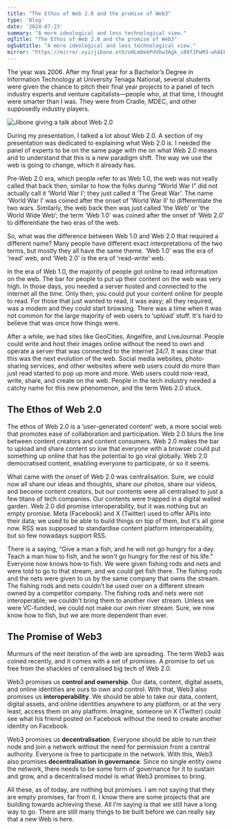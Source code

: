 ```yaml
---
title: "The Ethos of Web 2.0 and the promise of Web3"
type: 'Blog'
date: '2024-07-23'
summary: "A more ideological and less technological view."
ogTitle: "The Ethos of Web 2.0 and the promise of Web3"
ogSubtitle: "A more ideological and less technological view."
mirror: "https://mirror.xyz/jibone.eth/oHLm0ekPdVbw3Agk_s89fJPwM3-whAE0LgfnGRLyFpY?referrerAddress=0x8C4bD387aDD8AeF519819972986d16095a118799"
---
```


The year was 2006. After my final year for a Bachelor’s Degree in Information Technology at University Tenaga National, several students were given the chance to pitch their final year projects to a panel of tech industry experts and venture capitalists—people who, at that time, I thought were smarter than I was. They were from Cradle, MDEC, and other supposedly industry players.

![Jibone giving a talk about Web 2.0](/imgs/web2.jpg)

During my presentation, I talked a lot about Web 2.0. A section of my presentation was dedicated to explaining what Web 2.0 is. I needed the panel of experts to be on the same page with me on what Web 2.0 means and to understand that this is a new paradigm shift. The way we use the web is going to change, which it already has.

Pre-Web 2.0 era, which people refer to as Web 1.0, the web was not really called that back then, similar to how the folks during “World War I” did not actually call it ‘World War I’; they just called it ‘The Great War’. The name ‘World War I’ was coined after the onset of ‘World War II’ to differentiate the two wars. Similarly, the web back then was just called ’the Web’ or ‘the World Wide Web’; the term ‘Web 1.0’ was coined after the onset of ‘Web 2.0’ to differentiate the two eras of the web.

So, what was the difference between Web 1.0 and Web 2.0 that required a different name? Many people have different exact interpretations of the two terms, but mostly they all have the same theme. ‘Web 1.0’ was the era of ‘read’ web, and ‘Web 2.0’ is the era of ‘read-write’ web.

In the era of Web 1.0, the majority of people got online to read information on the web. The bar for people to put up their content on the web was very high. In those days, you needed a server hosted and connected to the internet all the time. Only then, you could put your content online for people to read. For those that just wanted to read, it was easy; all they required, was a modem and they could start browsing. There was a time when it was not common for the large majority of web users to ‘upload’ stuff. It's hard to believe that was once how things were.

After a while, we had sites like GeoCities, Angelfire, and LiveJournal. People could write and host their images online without the need to own and operate a server that was connected to the internet 24/7. It was clear that this was the next evolution of the web. Social media websites, photo-sharing services, and other websites where web users could do more than just read started to pop up more and more. Web users could now read, write, share, and create on the web. People in the tech industry needed a catchy name for this new phenomenon, and the term Web 2.0 stuck.

## The Ethos of Web 2.0
The ethos of Web 2.0 is a ‘user-generated content’ web, a more social web that promotes ease of collaboration and participation. Web 2.0 blurs the line between content creators and content consumers. Web 2.0 makes the bar to upload and share content so low that everyone with a browser could put something up online that has the potential to go viral globally. Web 2.0 democratised content, enabling everyone to participate, or so it seems.

What came with the onset of Web 2.0 was centralisation. Sure, we could now all share our ideas and thoughts, share our photos, share our videos, and become content creators, but our contents were all centralised to just a few titans of tech companies. Our contents were trapped in a digital walled garden. Web 2.0 did promise interoperability, but it was nothing but an empty promise. Meta (Facebook) and X (Twitter) used to offer APIs into their data; we used to be able to build things on top of them, but it's all gone now. RSS was supposed to standardise content platform interoperability, but so few nowadays support RSS.

There is a saying, “Give a man a fish, and he will not go hungry for a day. Teach a man how to fish, and he won't go hungry for the rest of his life.” Everyone now knows how to fish. We were given fishing rods and nets and were told to go to that stream, and we could get fish there. The fishing rods and the nets were given to us by the same company that owns the stream. The fishing rods and nets couldn’t be used over on a different stream owned by a competitor company. The fishing rods and nets were not interoperable; we couldn't bring them to another river stream. Unless we were VC-funded, we could not make our own river stream. Sure, we now know how to fish, but we are more dependent than ever.

## The Promise of Web3
Murmurs of the next iteration of the web are spreading. The term Web3 was coined recently, and it comes with a set of promises. A promise to set us free from the shackles of centralised big tech of Web 2.0.

Web3 promises us **control and ownership**. Our data, content, digital assets, and online identities are ours to own and control. With that, Web3 also promises us **interoperability**. We should be able to take our data, content, digital assets, and online identities anywhere to any platform, or at the very least, access them on any platform. Imagine, someone on X (Twitter) could see what his friend posted on Facebook without the need to create another identity on Facebook.

Web3 promises us **decentralisation**. Everyone should be able to run their node and join a network without the need for permission from a central authority. Everyone is free to participate in the network. With this, Web3 also promises **decentralisation in governance**. Since no single entity owns the network, there needs to be some form of governance for it to sustain and grow, and a decentralised model is what Web3 promises to bring.

All these, as of today, are nothing but promises. I am not saying that they are empty promises, far from it. I know there are some projects that are building towards achieving these. All I’m saying is that we still have a long way to go. There are still many things to be built before we can really say that a new Web is here.
